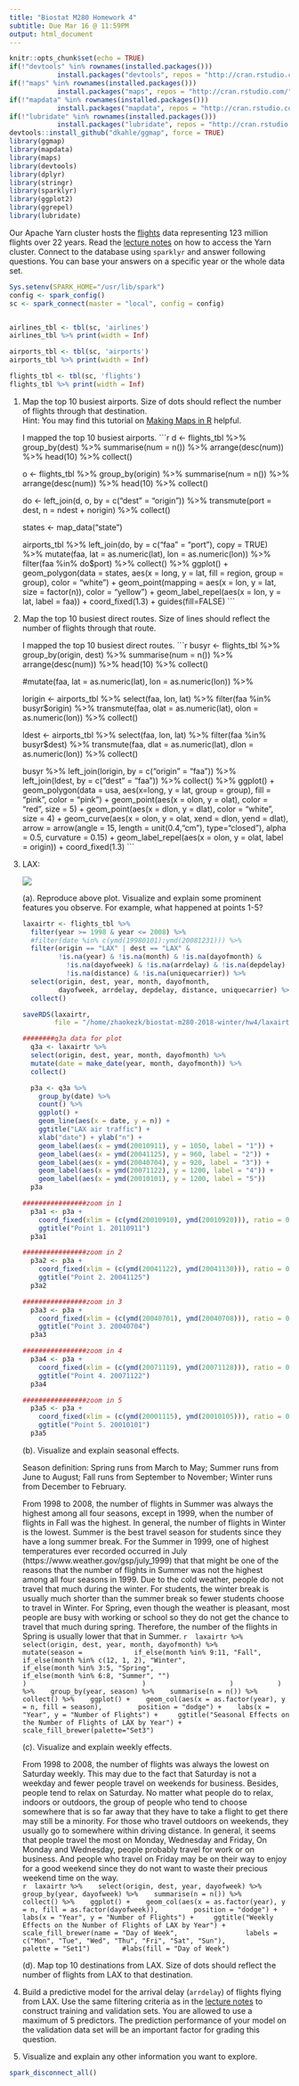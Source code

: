 ```yaml
---
title: "Biostat M280 Homework 4"
subtitle: Due Mar 16 @ 11:59PM
output: html_document
---
```


```r
knitr::opts_chunk$set(echo = TRUE)
if(!"devtools" %in% rownames(installed.packages()))
            install.packages("devtools", repos = "http://cran.rstudio.com/")
if(!"maps" %in% rownames(installed.packages()))
            install.packages("maps", repos = "http://cran.rstudio.com/")
if(!"mapdata" %in% rownames(installed.packages()))
            install.packages("mapdata", repos = "http://cran.rstudio.com/")
if(!"lubridate" %in% rownames(installed.packages()))
            install.packages("lubridate", repos = "http://cran.rstudio.com/")
devtools::install_github("dkahle/ggmap", force = TRUE)
library(ggmap)
library(mapdata)
library(maps)
library(devtools)
library(dplyr)
library(stringr)
library(sparklyr)
library(ggplot2)
library(ggrepel)
library(lubridate)
```

Our Apache Yarn cluster hosts the [flights](http://stat-computing.org/dataexpo/2009/the-data.html) data representing 123 million flights over 22 years. Read the [lecture notes](http://hua-zhou.github.io/teaching/biostatm280-2018winter/slides/12-sparklyr/sparklyr-flights.html) on how to access the Yarn cluster. Connect to the database using `sparklyr` and answer following questions. You can base your answers on a specific year or the whole data set.

```r
Sys.setenv(SPARK_HOME="/usr/lib/spark")
config <- spark_config()
sc <- spark_connect(master = "local", config = config)


airlines_tbl <- tbl(sc, 'airlines')
airlines_tbl %>% print(width = Inf)

airports_tbl <- tbl(sc, 'airports')
airports_tbl %>% print(width = Inf)

flights_tbl <- tbl(sc, 'flights')
flights_tbl %>% print(width = Inf)
```


1. Map the top 10 busiest airports. Size of dots should reflect the number of flights through that destination.  
Hint: You may find this tutorial on [Making Maps in R](http://eriqande.github.io/rep-res-web/lectures/making-maps-with-R.html) helpful.

    I mapped the top 10 busiest airports. 
    ```r
    d <- flights_tbl %>%
      group_by(dest) %>%
      summarise(num = n()) %>%
      arrange(desc(num)) %>%
      head(10) %>%
      collect()
      
    o <- flights_tbl %>%
      group_by(origin) %>%
      summarise(num = n()) %>%
      arrange(desc(num)) %>%
      head(10) %>%
      collect()
    
    do <- left_join(d, o, by = c("dest" = "origin")) %>%
      transmute(port = dest, n = ndest + norigin) %>%
      collect()

    states <- map_data("state")
    
    airports_tbl %>%
      left_join(do, by = c("faa" = "port"), copy = TRUE) %>%
      mutate(faa, lat = as.numeric(lat), lon = as.numeric(lon)) %>%
      filter(faa %in% do$port) %>%
      collect() %>%
      ggplot() + 
      geom_polygon(data = states, aes(x = long, 
        y = lat, fill = region, group = group), color = "white") +
      geom_point(mapping = aes(x = lon, y = lat, size = factor(n)), 
                 color = "yellow") +
      geom_label_repel(aes(x = lon, y = lat, label = faa)) +
      coord_fixed(1.3) +
      guides(fill=FALSE) 
    ```

2. Map the top 10 busiest direct routes. Size of lines should reflect the number of flights through that route.
    
    I mapped the top 10 busiest direct routes.
    ```r
    busyr <- flights_tbl %>%
      group_by(origin, dest) %>%
      summarise(num = n()) %>%
      arrange(desc(num)) %>%
      head(10) %>%
      collect() 
    
    #mutate(faa, lat = as.numeric(lat), lon = as.numeric(lon)) %>%
    
    lorigin <- airports_tbl %>%
      select(faa, lon, lat) %>%
      filter(faa %in% busyr$origin) %>%
      transmute(faa, olat = as.numeric(lat), olon = as.numeric(lon)) %>%
      collect()
    
    ldest <- airports_tbl %>%
      select(faa, lon, lat) %>%
      filter(faa %in% busyr$dest) %>%
      transmute(faa, dlat = as.numeric(lat), dlon = as.numeric(lon)) %>%
      collect()
    
     busyr %>%
      left_join(lorigin, by = c("origin" = "faa")) %>%
      left_join(ldest, by = c("dest" = "faa")) %>%
      collect() %>%
      ggplot() + 
      geom_polygon(data = usa, aes(x=long, y = lat, group = group), 
                   fill = "pink", color = "pink") +
      geom_point(aes(x = olon, y = olat), color = "red", size = 5) +
      geom_point(aes(x = dlon, y = dlat), color = "white", size = 4) +
      geom_curve(aes(x = olon, y = olat, xend = dlon, yend = dlat),
                 arrow = arrow(angle = 15, length = unit(0.4,"cm"),
                             type="closed"), 
                 alpha = 0.5, curvature = 0.15) +
      geom_label_repel(aes(x = olon, y = olat, label = origin)) + 
      coord_fixed(1.3)
    ```

3. LAX:
  
    <p align="center">
    ![](./lax-by-day-98-08.png)
    </p>

    (a). Reproduce above plot. Visualize and explain some prominent features you observe. For example, what happened at points 1-5?
    
    ```r
    laxairtr <- flights_tbl %>%
      filter(year >= 1998 & year <= 2008) %>%  
      #filter(date %in% c(ymd(19980101):ymd(20081231))) %>%
      filter(origin == "LAX" | dest == "LAX" &
             !is.na(year) & !is.na(month) & !is.na(dayofmonth) & 
               !is.na(dayofweek) & !is.na(arrdelay) & !is.na(depdelay) &
               !is.na(distance) & !is.na(uniquecarrier)) %>%
      select(origin, dest, year, month, dayofmonth, 
             dayofweek, arrdelay, depdelay, distance, uniquecarrier) %>%
      collect()
    
    saveRDS(laxairtr, 
            file = "/home/zhaokezk/biostat-m280-2018-winter/hw4/laxairtr.rds")
      
    ########q3a data for plot
      q3a <- laxairtr %>%
      select(origin, dest, year, month, dayofmonth) %>%
      mutate(date = make_date(year, month, dayofmonth)) %>%
      collect()
    
      p3a <- q3a %>%
        group_by(date) %>%
        count() %>%
        ggplot() +
        geom_line(aes(x = date, y = n)) +
        ggtitle("LAX air traffic") +
        xlab("date") + ylab("n") +
        geom_label(aes(x = ymd(20010911), y = 1050, label = "1")) +
        geom_label(aes(x = ymd(20041125), y = 960, label = "2")) +
        geom_label(aes(x = ymd(20040704), y = 920, label = "3")) +
        geom_label(aes(x = ymd(20071122), y = 1200, label = "4")) +
        geom_label(aes(x = ymd(20010101), y = 1200, label = "5"))
      p3a
    ```
    
    
    ```r
    ################zoom in 1
      p3a1 <- p3a +
        coord_fixed(xlim = (c(ymd(20010910), ymd(20010920))), ratio = 0.05) +
        ggtitle("Point 1. 20110911")
      p3a1
    ``` 
    
    ```r
    ################zoom in 2      
      p3a2 <- p3a +
        coord_fixed(xlim = (c(ymd(20041122), ymd(20041130))), ratio = 0.05) +
        ggtitle("Point 2. 20041125")
      p3a2
    ```

    ```r
    ################zoom in 3      
      p3a3 <- p3a +
        coord_fixed(xlim = (c(ymd(20040701), ymd(20040708))), ratio = 0.05) + 
        ggtitle("Point 3. 20040704")
      p3a3
    ```
    
    ```r
    ################zoom in 4      
      p3a4 <- p3a +
        coord_fixed(xlim = (c(ymd(20071119), ymd(20071128))), ratio = 0.05) +
        ggtitle("Point 4. 20071122")
      p3a4
    ```
    
    ```r
    ################zoom in 5      
      p3a5 <- p3a + 
        coord_fixed(xlim = (c(ymd(20001115), ymd(20010105))), ratio = 0.05) +
        ggtitle("Point 5. 20010101")
      p3a5
    ```
    
    (b). Visualize and explain seasonal effects.
    
    Season definition: Spring runs from March to May; Summer runs from June to August; Fall runs from September to November; Winter runs from December to February. 
    
    From 1998 to 2008, the number of flights in Summer was always the highest among all four seasons, except in 1999, when the number of flights in Fall was the highest. In general, the number of flights in Winter is the lowest. Summer is the best travel season for students since they have a long summer break. For the Summer in 1999, one of highest temperatures ever recorded occurred in July (https://www.weather.gov/gsp/july_1999) that that might be one of the reasons that the number of flights in Summer was not the highest among all four seasons in 1999. Due to the cold weather, people do not travel that much during the winter. For students, the winter break is usually much shorter than the summer break so fewer students choose to travel in Winter. For Spring, even though the weather is pleasant, most people are busy with working or school so they do not get the chance to travel that much during spring. Therefore, the number of the flights in Spring is usually lower that that in Summer. 
    ```r
    laxairtr %>%
      select(origin, dest, year, month, dayofmonth) %>%
            mutate(season =
               if_else(month %in% 9:11, "Fall",
                       if_else(month %in% c(12, 1, 2), "Winter",
                               if_else(month %in% 3:5, "Spring",
                                       if_else(month %in% 6:8, "Summer", "")
                                       )
                               )
                       )
             ) %>%
      group_by(year, season) %>%
      summarise(n = n()) %>%
      collect() %>%
      ggplot() +
      geom_col(aes(x = as.factor(year), y = n, fill = season),
           position = "dodge") +
      labs(x = "Year", y = "Number of Flights") + 
      ggtitle("Seasonal Effects on the Number of Flights of LAX by Year") + 
      scale_fill_brewer(palette="Set3")
    ```
  
    (c). Visualize and explain weekly effects.
    
    From 1998 to 2008, the number of flights was always the lowest on Saturday weekly. This may due to the fact that Saturday is not a weekday and fewer people travel on weekends for business. Besides, people tend to relax on Saturday. No matter what people do to relax, indoors or outdoors, the group of people who tend to choose somewhere that is so far away that they have to take a flight to get there may still be a minority. For those who travel outdoors on weekends, they usually go to somewhere within driving distance. In general, it seems that people travel the most on Monday, Wednesday and Friday, On Monday and Wednesday, people probably travel for work or on business. And people who travel on Friday may be on their way to enjoy for a good weekend since they do not want to waste their precious weekend time on the way.  
    ```r
    laxairtr %>%
      select(origin, dest, year, dayofweek) %>%
      group_by(year, dayofweek) %>%
      summarise(n = n()) %>%
      collect() %>%
      ggplot() +
      geom_col(aes(x = as.factor(year), y = n, fill = as.factor(dayofweek)),
           position = "dodge") +
      labs(x = "Year", y = "Number of Flights") + 
      ggtitle("Weekly Effects on the Number of Flights of LAX by Year") + 
      scale_fill_brewer(name = "Day of Week", 
                  labels = c("Mon", "Tue", "Wed", "Thu", "Fri", "Sat", "Sun"),
                  palette = "Set1")
          #labs(fill = "Day of Week")
    ```
    
  
    (d). Map top 10 destinations from LAX. Size of dots should reflect the number of flights from LAX to that destination.
    
4. Build a predictive model for the arrival delay (`arrdelay`) of flights flying from LAX. Use the same filtering criteria as in the [lecture notes](http://hua-zhou.github.io/teaching/biostatm280-2018winter/slides/12-sparklyr/sparklyr-flights.html) to construct training and validation sets. You are allowed to use a maximum of 5 predictors. The prediction performance of your model on the validation data set will be an important factor for grading this question.
    
5. Visualize and explain any other information you want to explore.


```r
spark_disconnect_all()
```

  